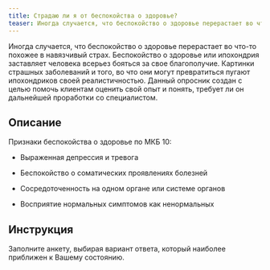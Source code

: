```yaml
---
title: Страдаю ли я от беспокойства о здоровье?
teaser: Иногда случается, что беспокойство о здоровье перерастает во что-то похожее в навязчивый страх. Беспокойство о здоровье или ипохондрия заставляет человека всерьез бояться за свое благополучие. Картинки страшных заболеваний и того, во что они могут превратиться пугают ипохондриков своей реалистичностью. Данный опросник создан с целью помочь клиентам оценить свой опыт и понять, требует ли он дальнейшей проработки со специалистом.
---
```


Иногда случается, что беспокойство о здоровье перерастает во что-то
похожее в навязчивый страх. Беспокойство о здоровье или ипохондрия
заставляет человека всерьез бояться за свое благополучие. Картинки
страшных заболеваний и того, во что они могут превратиться пугают
ипохондриков своей реалистичностью. Данный опросник создан с целью
помочь клиентам оценить свой опыт и понять, требует ли он дальнейшей
проработки со специалистом.

## Описание

Признаки беспокойства о здоровье по МКБ 10:

-   Выраженная депрессия и тревога

-   Беспокойство о соматических проявлениях болезней

-   Сосредоточенность на одном органе или системе органов

-   Восприятие нормальных симптомов как ненормальных

## Инструкция

Заполните анкету, выбирая вариант ответа, который наиболее приближен к
Вашему состоянию.

